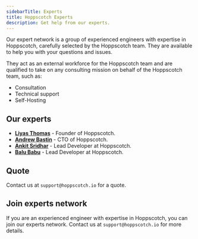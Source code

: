 ```yaml
---
sidebarTitle: Experts
title: Hoppscotch Experts
description: Get help from our experts.
---
```


Our expert network is a group of experienced engineers with expertise in Hoppscotch, carefully selected by the Hoppscotch team. They are available to help you with your questions and issues.

They act as an external workforce for the Hoppscotch team and are qualified to take on any consulting mission on behalf of the Hoppscotch team, such as:

- Consultation
- Technical support
- Self-Hosting

## Our experts

- [**Liyas Thomas**](https://github.com/liyasthomas) - Founder of Hoppscotch.
- [**Andrew Bastin**](https://github.com/AndrewBastin) - CTO of Hoppscotch.
- [**Ankit Sridhar**](https://github.com/ankitsridhar16) - Lead Developer at Hoppscotch.
- [**Balu Babu**](https://github.com/balub) - Lead Developer at Hoppscotch.

## Quote

Contact us at `support@hoppscotch.io` for a quote.

## Join experts network

If you are an experienced engineer with expertise in Hoppscotch, you can join our experts network. Contact us at `support@hoppscotch.io` for more details.
